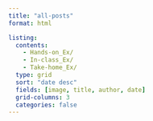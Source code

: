 ```yaml
---
title: "all-posts"
format: html

listing:
  contents:
    - Hands-on_Ex/
    - In-class_Ex/
    - Take-home_Ex/
  type: grid
  sort: "date desc"
  fields: [image, title, author, date]
  grid-columns: 3
  categories: false
---
```


